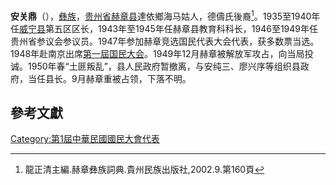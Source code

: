{{article issues|
{{disputed|time=2011-06-17T12:14:33+00:00}}
{{npov|time=2011-06-17T12:14:33+00:00}}
{{unreferenced|time=2011-06-17T12:14:33+00:00}}
{{notability unreferenced|3=Biographies|time=2011-06-17T12:14:33+00:00}}
}}
'''安关鼎'''（{{bd|1915年||？年||catIdx=an安}}），[[彝族|彝族]]，[[贵州省|贵州省]][[赫章县|赫章县]]達依鄉海马姑人，德儔氏後裔<ref>龍正清主編.赫章彝族詞典.貴州民族出版社,2002.9.第160頁</ref>。1935至1940年任[[威宁县|威宁县]]第五区区长，1943年至1945年任赫章县教育科科长，1946至1949年任贵州省参议会参议员。1947年参加赫章竞选国民代表大会代表，获多数票当选。1948年赴南京出席[[第一屆国民大会|第一屆国民大会]]。1949年12月赫章被解放军攻占，向当局投诚。1950年春“土匪叛乱”，县人民政府暂撤离，与安纯三、廖兴序等组织县政府，当任县长。9月赫章重被占领，下落不明。

==參考文獻==
<div class="references-small">
<references></references>
</div>

[[Category:第1屆中華民國國民大會代表|Category:第1屆中華民國國民大會代表]]